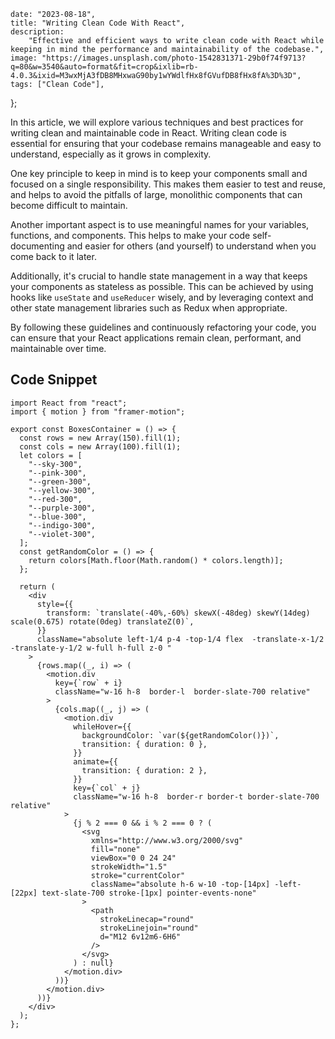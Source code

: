 
    date: "2023-08-18",
    title: "Writing Clean Code With React",
    description:
        "Effective and efficient ways to write clean code with React while keeping in mind the performance and maintainability of the codebase.",
    image: "https://images.unsplash.com/photo-1542831371-29b0f74f9713?q=80&w=3540&auto=format&fit=crop&ixlib=rb-4.0.3&ixid=M3wxMjA3fDB8MHxwaG90by1wYWdlfHx8fGVufDB8fHx8fA%3D%3D",
    tags: ["Clean Code"],
};


In this article, we will explore various techniques and best practices for writing clean and maintainable code in React. Writing clean code is essential for ensuring that your codebase remains manageable and easy to understand, especially as it grows in complexity.

One key principle to keep in mind is to keep your components small and focused on a single responsibility. This makes them easier to test and reuse, and helps to avoid the pitfalls of large, monolithic components that can become difficult to maintain.

Another important aspect is to use meaningful names for your variables, functions, and components. This helps to make your code self-documenting and easier for others (and yourself) to understand when you come back to it later.

Additionally, it's crucial to handle state management in a way that keeps your components as stateless as possible. This can be achieved by using hooks like `useState` and `useReducer` wisely, and by leveraging context and other state management libraries such as Redux when appropriate.

By following these guidelines and continuously refactoring your code, you can ensure that your React applications remain clean, performant, and maintainable over time.

## Code Snippet

<CodeWindow title="BoxesContainer.tsx">

```TSX
import React from "react";
import { motion } from "framer-motion";

export const BoxesContainer = () => {
  const rows = new Array(150).fill(1);
  const cols = new Array(100).fill(1);
  let colors = [
    "--sky-300",
    "--pink-300",
    "--green-300",
    "--yellow-300",
    "--red-300",
    "--purple-300",
    "--blue-300",
    "--indigo-300",
    "--violet-300",
  ];
  const getRandomColor = () => {
    return colors[Math.floor(Math.random() * colors.length)];
  };

  return (
    <div
      style={{
        transform: `translate(-40%,-60%) skewX(-48deg) skewY(14deg) scale(0.675) rotate(0deg) translateZ(0)`,
      }}
      className="absolute left-1/4 p-4 -top-1/4 flex  -translate-x-1/2 -translate-y-1/2 w-full h-full z-0 "
    >
      {rows.map((_, i) => (
        <motion.div
          key={`row` + i}
          className="w-16 h-8  border-l  border-slate-700 relative"
        >
          {cols.map((_, j) => (
            <motion.div
              whileHover={{
                backgroundColor: `var(${getRandomColor()})`,
                transition: { duration: 0 },
              }}
              animate={{
                transition: { duration: 2 },
              }}
              key={`col` + j}
              className="w-16 h-8  border-r border-t border-slate-700 relative"
            >
              {j % 2 === 0 && i % 2 === 0 ? (
                <svg
                  xmlns="http://www.w3.org/2000/svg"
                  fill="none"
                  viewBox="0 0 24 24"
                  strokeWidth="1.5"
                  stroke="currentColor"
                  className="absolute h-6 w-10 -top-[14px] -left-[22px] text-slate-700 stroke-[1px] pointer-events-none"
                >
                  <path
                    strokeLinecap="round"
                    strokeLinejoin="round"
                    d="M12 6v12m6-6H6"
                  />
                </svg>
              ) : null}
            </motion.div>
          ))}
        </motion.div>
      ))}
    </div>
  );
};

```

</CodeWindow>
